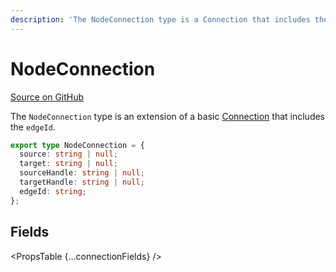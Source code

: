 ```yaml
---
description: 'The NodeConnection type is a Connection that includes the edgeId.'
---
```



# NodeConnection

[Source on GitHub](https://github.com/xyflow/xyflow/blob/main/packages/system/src/types/general.ts/#L36-L37)

The `NodeConnection` type is an extension of a basic [Connection](/api-reference/types/connection) that includes the `edgeId`.

```ts
export type NodeConnection = {
  source: string | null;
  target: string | null;
  sourceHandle: string | null;
  targetHandle: string | null;
  edgeId: string;
};
```

## Fields

<PropsTable {...connectionFields} />
